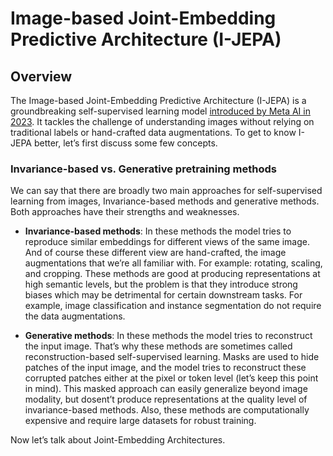 # Image-based Joint-Embedding Predictive Architecture (I-JEPA)

## Overview

The Image-based Joint-Embedding Predictive Architecture (I-JEPA) is a groundbreaking self-supervised learning model [introduced by Meta AI in 2023](https://ai.meta.com/blog/yann-lecun-ai-model-i-jepa/). It tackles the challenge of understanding images without relying on traditional labels or hand-crafted data augmentations.
To get to know I-JEPA better, let’s first discuss some few concepts.

### Invariance-based vs. Generative pretraining methods

We can say that there are broadly two main approaches for self-supervised learning from images, Invariance-based methods and generative methods. Both approaches have their strengths and weaknesses.

- **Invariance-based methods**: In these methods the model tries to reproduce similar embeddings for different views of the same image. And of course these different view are hand-crafted, the image augmentations that we’re all familiar with. For example: rotating, scaling, and cropping. These methods are good at producing representations at high semantic levels, but the problem is that they introduce strong biases which may be detrimental for certain downstream tasks. For example, image classification and instance segmentation do not require the data augmentations.

- **Generative methods**: In these methods the model tries to reconstruct the input image. That’s why these methods are sometimes called reconstruction-based self-supervised learning. Masks are used to hide patches of the input image, and the model tries to reconstruct these corrupted patches either at the pixel or token level (let’s keep this point in mind). This masked approach can easily generalize beyond image modality, but dosent’t produce representations at the quality level of invariance-based methods. Also, these methods are computationally expensive and require large datasets for robust training.

Now let’s talk about Joint-Embedding Architectures.



